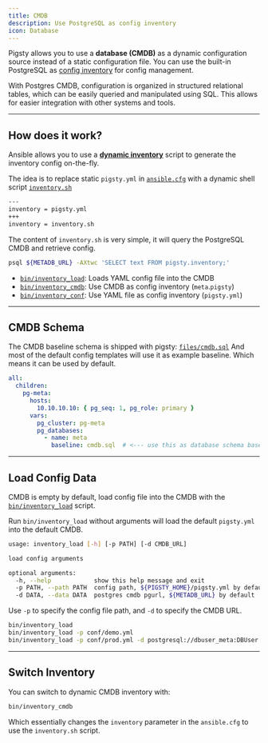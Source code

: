 ```yaml
---
title: CMDB
description: Use PostgreSQL as config inventory
icon: Database
---
```



Pigsty allows you to use a **database (CMDB)** as a dynamic configuration source instead of a static configuration file.
You can use the built-in PostgreSQL as [config inventory](/config/inventory) for config management.

With Postgres CMDB, configuration is organized in structured relational tables, which can be easily queried and manipulated using SQL.
This allows for easier integration with other systems and tools.



------

## How does it work?

Ansible allows you to use a [**dynamic inventory**](https://docs.ansible.com/ansible/latest/inventory_guide/intro_dynamic_inventory.html) script to generate the inventory config on-the-fly.

The idea is to replace static `pigsty.yml` in [`ansible.cfg`](https://github.com/pgsty/pigsty/blob/main/ansible.cfg) with a dynamic shell script [`inventory.sh`](https://github.com/pgsty/pigsty/blob/main/bin/inventory_cmdb#L30)


```bash title="~/pigsty/ansible.cfg"
---
inventory = pigsty.yml
+++
inventory = inventory.sh
```

The content of `inventory.sh` is very simple, it will query the PostgreSQL CMDB and retrieve config.

```bash title="~/pigsty/inventory.sh"
psql ${METADB_URL} -AXtwc 'SELECT text FROM pigsty.inventory;'
```

<Callout title="Util Scripts for CMDB" type="info">

- [`bin/inventory_load`](https://github.com/pgsty/pigsty/blob/main/bin/inventory_load): Loads YAML config file into the CMDB
- [`bin/inventory_cmdb`](https://github.com/pgsty/pigsty/blob/main/bin/inventory_cmdb): Use CMDB as config inventory (`meta`.`pigsty`)
- [`bin/inventory_conf`](https://github.com/pgsty/pigsty/blob/main/bin/inventory_cmdb): Use YAML file as config inventory (`pigsty.yml`)


</Callout>


------

## CMDB Schema

The CMDB baseline schema is shipped with pigsty: [`files/cmdb.sql`](https://github.com/pgsty/pigsty/blob/main/files/cmdb.sql)
And most of the default config templates will use it as example baseline. Which means it can be used by default.

```yaml
all:
  children:
    pg-meta:
      hosts:
        10.10.10.10: { pg_seq: 1, pg_role: primary }
      vars:
        pg_cluster: pg-meta
        pg_databases:
          - name: meta
            baseline: cmdb.sql  # <--- use this as database schema baseline
```


--------

## Load Config Data

CMDB is empty by default, load config file into the CMDB with the [`bin/inventory_load`](https://github.com/pgsty/pigsty/blob/main/bin/inventory_load) script.

Run `bin/inventory_load` without arguments will load the default `pigsty.yml` into the default CMDB.

```bash
usage: inventory_load [-h] [-p PATH] [-d CMDB_URL]

load config arguments

optional arguments:
  -h, --help            show this help message and exit
  -p PATH, --path PATH  config path, ${PIGSTY_HOME}/pigsty.yml by default
  -d DATA, --data DATA  postgres cmdb pgurl, ${METADB_URL} by default
```

Use `-p` to specify the config file path, and `-d` to specify the CMDB URL.

```bash
bin/inventory_load
bin/inventory_load -p conf/demo.yml
bin/inventory_load -p conf/prod.yml -d postgresql://dbuser_meta:DBUser.Meta@10.10.10.10:5432/meta
```


--------

## Switch Inventory

You can switch to dynamic CMDB inventory with:

```bash
bin/inventory_cmdb
```

Which essentially changes the `inventory` parameter in the `ansible.cfg` to use the `inventory.sh` script.
